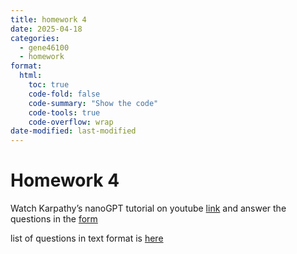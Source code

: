 ```yaml
---
title: homework 4
date: 2025-04-18
categories:
  - gene46100
  - homework
format:
  html:
    toc: true
    code-fold: false
    code-summary: "Show the code"
    code-tools: true
    code-overflow: wrap
date-modified: last-modified
---
```


# Homework 4

Watch Karpathy's nanoGPT tutorial on youtube [link](https://www.youtube.com/watch?v=kCc8FmEb1nY) and answer the questions in the [form](https://docs.google.com/forms/d/e/1FAIpQLSdrnyZfGgoJNn9YVDvzLJOJfMtOlQvSxJipGdgC0-36qFA2mg/viewform)



list of questions in text format is [here](https://docs.google.com/document/d/1X4_tZEM4CeQUdcfxmfjBA8eNCpCf5RhBHqJvBliO0j0/edit?usp=sharing)
